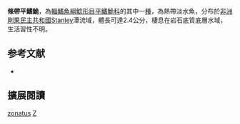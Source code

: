 {{Speciesbox
| name = 條帶平鰭鮠
| image = 
| image_width = 250px
| status = DD
| status_system = IUCN3.1
| genus = Zaireichthys
| species = zonatus
| authority = [[Roberts|Roberts]], 1968
| synonyms = 
}}

'''條帶平鰭鮠'''，為[[輻鰭魚綱|輻鰭魚綱]][[鯰形目|鯰形目]][[平鰭鮠科|平鰭鮠科]]的其中一[[種|種]]，為熱帶淡水魚，分布於[[非洲|非洲]][[剛果民主共和國|剛果民主共和國]]Stanley潭流域，體長可達2.4公分，棲息在岩石底質底層水域，生活習性不明。

==参考文献==
*{{FishBase_species|genus=Zaireichthys|species=zonatus|year=2014|month=10}}

== 擴展閱讀 ==
{{refbegin}}
{{wikispecies-inline|Zaireichthys zonatus|條帶平鰭鮠}}
{{refend}}
{{Taxonbar|from=Q3759968}}

[[Category:帶平鰭鮠屬|zonatus]]
[[Category:1968年描述的魚類|Z]]


{{魚類小作品}}
